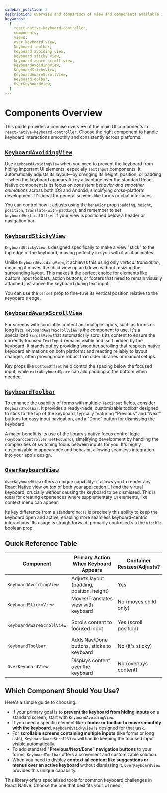 ```yaml
---
sidebar_position: 3
description: Overview and comparison of view and components available in this package
keywords:
  [
    react-native-keyboard-controller,
    components,
    views,
    over keyboard view,
    keyboard toolbar,
    keyboard avoiding view,
    keyboard sticky view,
    keyboard aware scroll view,
    KeyboardAvoidingView,
    KeyboardStickyView,
    KeyboardAwareScrollView,
    KeyboardToolbar,
    OverKeyboardView,
  ]
---
```


# Components Overview

This guide provides a concise overview of the main UI components in `react-native-keyboard-controller`. Choose the right component to handle keyboard interactions smoothly and consistently across platforms.

## [`KeyboardAvoidingView`](../api/components/keyboard-avoiding-view)




<div style={{ display: "flex", justifyContent: "center", marginBottom: 20 }}>
  <Lottie
    className="lottie"
    animationData={KeyboardAvoidingView}
    style={{ width: 400, height: 400 }}
    loop
  />
</div>

Use `KeyboardAvoidingView` when you need to prevent the keyboard from hiding important UI elements, especially `TextInput` components. It automatically adjusts its layout—by changing its height, position, or padding—when the keyboard appears.A key advantage over the standard React Native component is its focus on _consistent behavior and smoother animations_ across both iOS and Android, simplifying cross-platform development. It's ideal for general screens like forms or chat interfaces.

You can control how it adjusts using the `behavior` prop (`padding`, `height`, `position`, `translate-with-padding`), and remember to set `keyboardVerticalOffset` if your view is positioned below a header or navigation bar.

## [`KeyboardStickyView`](../api/components/keyboard-sticky-view)

<div style={{ display: "flex", justifyContent: "center", marginBottom: 20 }}>
  <Lottie
    className="lottie"
    animationData={KeyboardStickyView}
    style={{ width: 400, height: 400 }}
    loop
  />
</div>

`KeyboardStickyView` is designed specifically to make a view "stick" to the top edge of the keyboard, moving perfectly in sync with it as it animates.

Unlike `KeyboardAvoidingView`, it achieves this using only _vertical translation_, meaning it moves the child view up and down without resizing the surrounding layout. This makes it the perfect choice for elements like custom input toolbars, action buttons, or footers that need to remain visually attached just above the keyboard during text input.

You can use the `offset` prop to fine-tune its vertical position relative to the keyboard's edge.

## [`KeyboardAwareScrollView`](../api/components/keyboard-aware-scroll-view)

<div style={{ display: "flex", justifyContent: "center", marginBottom: 20 }}>
  <Lottie
    className="lottie"
    animationData={KeyboardAwareScrollView}
    style={{ width: 400, height: 400 }}
    loop
  />
</div>

For screens with scrollable content and multiple inputs, such as forms or long lists, `KeyboardAwareScrollView` is the component to use. It's a specialized `ScrollView` that automatically scrolls its content to ensure the currently focused `TextInput` remains visible and isn't hidden by the keyboard. It stands out by providing smoother scrolling that respects native keyboard animations on both platforms and reacting reliably to layout changes, often proving more robust than older libraries or manual setups.

Key props like `bottomOffset` help control the spacing below the focused input, while `extraKeyboardSpace` can add padding at the bottom when needed.

## [`KeyboardToolbar`](../api/components/keyboard-toolbar)

<div style={{ display: "flex", justifyContent: "center", marginBottom: 20 }}>
  <Lottie
    className="lottie"
    animationData={KeyboardToolbar}
    style={{ width: 400, height: 400 }}
    loop
  />
</div>

To enhance the usability of forms with multiple `TextInput` fields, consider `KeyboardToolbar`. It provides a ready-made, customizable toolbar designed to stick to the top of the keyboard, typically featuring "Previous" and "Next" buttons for easy input navigation, and a "Done" button for dismissing the keyboard.

A major benefit is its use of the library's native focus control logic (`KeyboardController.setFocusTo`), simplifying development by handling the complexities of switching focus between inputs for you. It's highly customizable in appearance and behavior, allowing seamless integration into your app's design.

## [`OverKeyboardView`](../api/over-keyboard-view)

<div style={{ display: "flex", justifyContent: "center", marginBottom: 20 }}>
  <Lottie
    className="lottie"
    animationData={OverKeyboardView}
    style={{ width: 400, height: 400 }}
    loop
  />
</div>

`OverKeyboardView` offers a unique capability: it allows you to render any React Native view _on top_ of both your application UI _and_ the virtual keyboard, crucially _without_ causing the keyboard to be dismissed. This is ideal for creating experiences where supplementary UI elements, like context menu can appear.

Its key difference from a standard `Modal` is precisely this ability to keep the keyboard open and active, enabling more seamless keyboard-centric interactions. Its usage is straightforward, primarily controlled via the `visible` boolean prop.

## Quick Reference Table

| Component                 | Primary Action When Keyboard Appears       | Container Resizes/Adjusts? | Typical Use Case             | Key Distinction vs. Others                                |
| ------------------------- | ------------------------------------------ | -------------------------- | ---------------------------- | --------------------------------------------------------- |
| `KeyboardAvoidingView`    | Adjusts layout (padding, position, height) | Yes                        | Small Forms, Chat Screens    | Consistent cross-platform avoidance, layout adjustment    |
| `KeyboardStickyView`      | Moves/Translates view with keyboard        | No (moves child only)      | Sticky Footer/Toolbar        | Moves element without resizing layout                     |
| `KeyboardAwareScrollView` | Scrolls content to focused input           | Yes (scroll position)      | Large Scrollable Forms/Lists | Auto-scrolls within ScrollView, respects native animation |
| `KeyboardToolbar`         | Adds Nav/Done buttons, sticks to keyboard  | No (it's sticky)           | Multi-Input Forms            | Provides UI + native logic for input navigation/dismissal |
| `OverKeyboardView`        | Displays content _over_ the keyboard       | No (overlays content)      | Menus, Modals over keyboard  | Keeps keyboard open while showing overlay content         |

## Which Component Should You Use?

Here's a simple guide to choosing:

- If your primary goal is to **prevent the keyboard from hiding inputs** on a standard screen, start with `KeyboardAvoidingView`.
- If you need a specific element like a **footer or toolbar to move smoothly with the keyboard**, `KeyboardStickyView` is designed for that task.
- For **scrollable screens containing multiple inputs** (like forms or long lists), `KeyboardAwareScrollView` will handle keeping the focused input visible automatically.
- To add standard **"Previous/Next/Done" navigation buttons** to your forms, `KeyboardToolbar` offers a convenient and customizable solution.
- When you need to display **contextual content like suggestions or menus over an active keyboard** without dismissing it, `OverKeyboardView` provides this unique capability.

This library offers specialized tools for common keyboard challenges in React Native. Choose the one that best fits your UI need.
